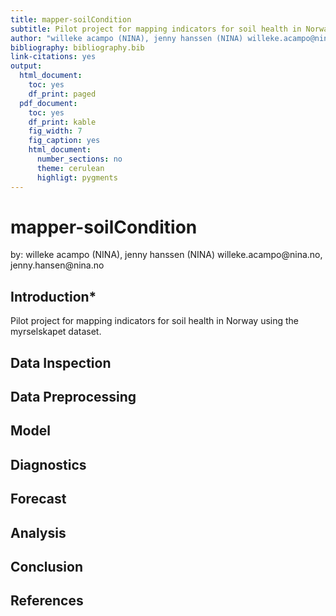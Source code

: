 ```yaml
---
title: mapper-soilCondition
subtitle: Pilot project for mapping indicators for soil health in Norway using the myrselskapet dataset. 
author: "willeke acampo (NINA), jenny hanssen (NINA) willeke.acampo@nina.no, jenny.hansen@nina.no"
bibliography: bibliography.bib
link-citations: yes
output:
  html_document:
    toc: yes
    df_print: paged
  pdf_document:
    toc: yes
    df_print: kable
    fig_width: 7
    fig_caption: yes
    html_document:
      number_sections: no
      theme: cerulean
      highligt: pygments
---
```


# mapper-soilCondition

by: willeke acampo (NINA), jenny hanssen (NINA) willeke.acampo@nina.no, jenny.hansen@nina.no

## Introduction*

Pilot project for mapping indicators for soil health in Norway using the myrselskapet dataset. 

## Data Inspection

## Data Preprocessing

## Model

## Diagnostics
<!-- Residuals Error Checking -->

## Forecast

## Analysis

## Conclusion

## References
<!-- This is required to attach the bibliography -->